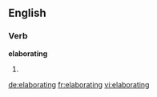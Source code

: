 
==English==

===Verb===
'''elaborating'''

# {{present participle of|elaborate}}

[[de:elaborating]]
[[fr:elaborating]]
[[vi:elaborating]]